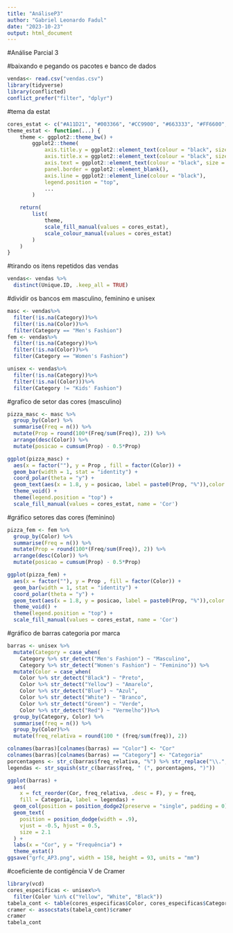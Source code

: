 ```yaml
---
title: "AnáliseP3"
author: "Gabriel Leonardo Fadul"
date: "2023-10-23"
output: html_document
---
```

#Análise Parcial 3

#baixando e pegando os pacotes e banco de dados
```r
vendas<- read.csv("vendas.csv")
library(tidyverse)
library(conflicted)
conflict_prefer("filter", "dplyr")
```

#tema da estat
```r
cores_estat <- c("#A11D21", "#003366", "#CC9900", "#663333", "#FF6600", "#CC9966", "#999966", "#006606", "#008091", "#041835", "#666666")
theme_estat <- function(...) {
    theme <- ggplot2::theme_bw() +
        ggplot2::theme(
            axis.title.y = ggplot2::element_text(colour = "black", size = 12),
            axis.title.x = ggplot2::element_text(colour = "black", size = 12),
            axis.text = ggplot2::element_text(colour = "black", size = 9.5),
            panel.border = ggplot2::element_blank(),
            axis.line = ggplot2::element_line(colour = "black"),
            legend.position = "top",
            ...
        )

    return(
        list(
            theme,
            scale_fill_manual(values = cores_estat),
            scale_colour_manual(values = cores_estat)
        )
    )
}
```

#tirando os itens repetidos das vendas
```r
vendas<- vendas %>%
  distinct(Unique.ID, .keep_all = TRUE)
```

#dividir os bancos em masculino, feminino e unisex
```r
masc <- vendas%>%
  filter(!is.na(Category))%>%
  filter(!is.na(Color))%>%
  filter(Category == "Men's Fashion") 
fem <- vendas%>%
  filter(!is.na(Category))%>%
  filter(!is.na(Color))%>%
  filter(Category == "Women's Fashion")

unisex <- vendas%>%
  filter(!is.na(Category))%>%
  filter(!is.na((Color)))%>%
  filter(Category != "Kids' Fashion")
```

#grafico de setor das cores (masculino)
```r
pizza_masc <- masc %>% 
  group_by(Color) %>%
  summarise(Freq = n()) %>%
  mutate(Prop = round(100*(Freq/sum(Freq)), 2)) %>%
  arrange(desc(Color)) %>%
  mutate(posicao = cumsum(Prop) - 0.5*Prop)

ggplot(pizza_masc) +
  aes(x = factor(""), y = Prop , fill = factor(Color)) +
  geom_bar(width = 1, stat = "identity") +
  coord_polar(theta = "y") +
  geom_text(aes(x = 1.8, y = posicao, label = paste0(Prop, "%")),color = "black") +
  theme_void() +
  theme(legend.position = "top") +
  scale_fill_manual(values = cores_estat, name = 'Cor')
```

#gráfico setores das cores (feminino)
```r
pizza_fem <- fem %>% 
  group_by(Color) %>%
  summarise(Freq = n()) %>%
  mutate(Prop = round(100*(Freq/sum(Freq)), 2)) %>%
  arrange(desc(Color)) %>%
  mutate(posicao = cumsum(Prop) - 0.5*Prop)

ggplot(pizza_fem) +
  aes(x = factor(""), y = Prop , fill = factor(Color)) +
  geom_bar(width = 1, stat = "identity") +
  coord_polar(theta = "y") +
  geom_text(aes(x = 1.8, y = posicao, label = paste0(Prop, "%")),color = "black") +
  theme_void() +
  theme(legend.position = "top") +
  scale_fill_manual(values = cores_estat, name = 'Cor')
```

#gráfico de barras categoria por marca
```r
barras <- unisex %>%
  mutate(Category = case_when(
    Category %>% str_detect("Men's Fashion") ~ "Masculino", 
    Category %>% str_detect("Women's Fashion") ~ "Feminino")) %>%
  mutate(Color = case_when(
    Color %>% str_detect("Black") ~ "Preto", 
    Color %>% str_detect("Yellow") ~ "Amarelo",
    Color %>% str_detect("Blue") ~ "Azul", 
    Color %>% str_detect("White") ~ "Branco",
    Color %>% str_detect("Green") ~ "Verde", 
    Color %>% str_detect("Red") ~ "Vermelho"))%>%
  group_by(Category, Color) %>%
  summarise(freq = n()) %>%
  group_by(Color)%>%
  mutate(freq_relativa = round(100 * (freq/sum(freq)), 2))

colnames(barras)[colnames(barras) == "Color"] <- "Cor"
colnames(barras)[colnames(barras) == "Category"] <- "Categoria"
porcentagens <- str_c(barras$freq_relativa, "%") %>% str_replace("\\.", ",")
legendas <- str_squish(str_c(barras$freq, " (", porcentagens, ")"))

ggplot(barras) +
  aes(
    x = fct_reorder(Cor, freq_relativa, .desc = F), y = freq,
    fill = Categoria, label = legendas) +
  geom_col(position = position_dodge2(preserve = "single", padding = 0)) +
  geom_text(
    position = position_dodge(width = .9),
    vjust = -0.5, hjust = 0.5,
    size = 2.1
  ) +
  labs(x = "Cor", y = "Frequência") +
  theme_estat() 
ggsave("grfc_AP3.png", width = 158, height = 93, units = "mm")
```

#coeficiente de contigência V de Cramer
```r
library(vcd)
cores_especificas <- unisex%>%
  filter(Color %in% c("Yellow", "White", "Black"))
tabela_cont <- table(cores_especificas$Color, cores_especificas$Category)
cramer <- assocstats(tabela_cont)$cramer
cramer
tabela_cont
```

